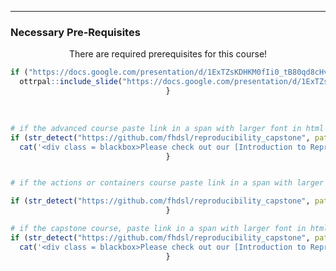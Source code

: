 
<hr>

### Necessary Pre-Requisites


<center>

:::warning
There are required prerequisites for this course!
:::

```r
if ("https://docs.google.com/presentation/d/1ExTZsKDHKM0fIi0_tB80qd8cHvqjEDyNJp-OsnvZ19o/edit?slide=id.g366a6ed3497_0_211#slide=id.g366a6ed3497_0_211" != "NA"){
  ottrpal::include_slide("https://docs.google.com/presentation/d/1ExTZsKDHKM0fIi0_tB80qd8cHvqjEDyNJp-OsnvZ19o/edit?slide=id.g366a6ed3497_0_211#slide=id.g366a6ed3497_0_211")
}
```



<br>

```r

# if the advanced course paste link in a span with larger font in html to intro course
if (str_detect("https://github.com/fhdsl/reproducibility_capstone", pattern = "Adv_Reproducibility")){
  cat('<div class = blackbox>Please check out our [Introduction to Reproducibility Course](https://jhudatascience.org/Reproducibility_in_Cancer_Informatics).</div>')
}


# if the actions or containers course paste link in a span with larger font in html to intro and advanced course

if (str_detect("https://github.com/fhdsl/reproducibility_capstone", pattern = "Automation|Containers")){cat('<div class = blackbox>Please check out our [Introduction to Reproducibility Course](https://jhudatascience.org/Reproducibility_in_Cancer_Informatics) and our [Advanced Reproducibility Course](https://jhudatascience.org/Adv_Reproducibility_in_Cancer_Informatics).</div>')
}

# if the capstone course, paste link in a span with larger font in html to intro, advanced, actions, and containers courses
if (str_detect("https://github.com/fhdsl/reproducibility_capstone", pattern = "capstone")){
  cat('<div class = blackbox>Please check out our [Introduction to Reproducibility Course](https://jhudatascience.org/Reproducibility_in_Cancer_Informatics), our [Advanced Reproducibility Course](https://jhudatascience.org/Adv_Reproducibility_in_Cancer_Informatics), our [GitHub Automation for Scientists Course](https://hutchdatascience.org/GitHub_Automation_for_Scientists/), and our [Containers for Scientists Course](https://hutchdatascience.org/Containers_for_Scientists/).</div>')
}

```

</center>

<br>
